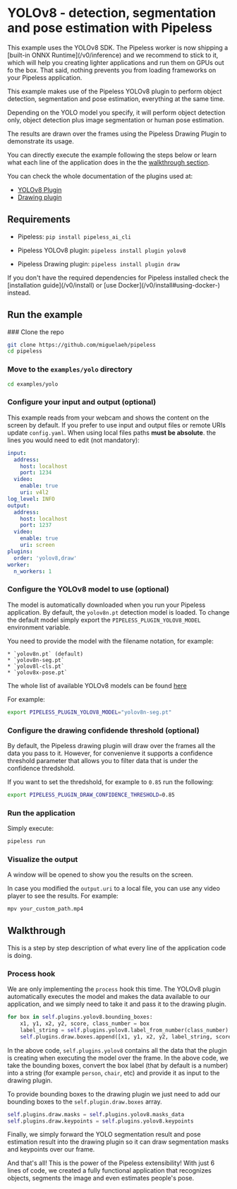 # YOLOv8 - detection, segmentation and pose estimation with Pipeless


<Callout>
This example uses the YOLOv8 SDK. The Pipeless worker is now shipping a [built-in ONNX Runtime](/v0/inference) and we recommend to stick to it, which will help you creating lighter applications and run them on GPUs out fo the box. That said, nothing prevents you from loading frameworks on your Pipeless application.
</Callout>

This example makes use of the Pipeless YOLOv8 plugin to perform object detection, segmentation and pose estimation, everything at the same time.

Depending on the YOLO model you specify, it will perform object detection only, object detection plus image segmentation or human pose estimation.

The results are drawn over the frames using the Pipeless Drawing Plugin to demonstrate its usage.

You can directly execute the example following the steps below or learn what each line of the application does in the the [walkthrough section](#walkthrough).

You can check the whole documentation of the plugins used at:

* [YOLOv8 Plugin](https://pipeless.ai/docs/v0/plugins/yolov8)
* [Drawing plugin](https://pipeless.ai/docs/v0/plugins/draw)

## Requirements

* Pipeless: `pip install pipeless_ai_cli`

* Pipeless YOLOv8 plugin: `pipeless install plugin yolov8`

* Pipeless Drawing plugin: `pipeless install plugin draw`

<Callout>
    If you don't have the required dependencies for Pipeless installed check the [installation guide](/v0/install) or [use Docker](/v0/install#using-docker-) instead.
</Callout>

## Run the example

<Steps>
### Clone the repo

```bash copy
git clone https://github.com/miguelaeh/pipeless
cd pipeless
```

### Move to the `examples/yolo` directory

``` bash copy
cd examples/yolo
```

### Configure your input and output (optional)

This example reads from your webcam and shows the content on the screen by default. If you prefer to use input and output files or remote URIs update `config.yaml`. When using local files paths **must be absolute**. the lines you would need to edit (not mandatory):

```yaml {7,15} filename="config.yaml"
input:
  address:
    host: localhost
    port: 1234
  video:
    enable: true
    uri: v4l2
log_level: INFO
output:
  address:
    host: localhost
    port: 1237
  video:
    enable: true
    uri: screen
plugins:
  order: 'yolov8,draw'
worker:
  n_workers: 1
```

### Configure the YOLOv8 model to use (optional)

The model is automatically downloaded when you run your Pipeless application. By default, the `yolov8n.pt` detection model is loaded. To change the default model simply export the `PIPELESS_PLUGIN_YOLOV8_MODEL` environment variable.

You need to provide the model with the filename notation, for example:

    * `yolov8n.pt` (default)
    * `yolov8n-seg.pt`
    * `yolov8l-cls.pt`
    * `yolov8x-pose.pt`

The whole list of available YOLOv8 models can be found [here](https://github.com/ultralytics/ultralytics#models)

For example:

```bash copy
export PIPELESS_PLUGIN_YOLOV8_MODEL="yolov8n-seg.pt"
```

### Configure the drawing confidende threshold (optional)

By default, the Pipeless drawing plugin will draw over the frames all the data you pass to it. However, for convenienve it supports a confidence threshold parameter that allows you to filter data that is under the confidence thredshold.

If you want to set the thredshold, for example to `0.85` run the following:

```bash copy
export PIPELESS_PLUGIN_DRAW_CONFIDENCE_THRESHOLD=0.85
```

### Run the application

Simply execute:

```bash copy
pipeless run
```

### Visualize the output

A window will be opened to show you the results on the screen.

In case you modified the `output.uri` to a local file, you can use any video player to see the results. For example:

```bash copy
mpv your_custom_path.mp4
```

</Steps>

## Walkthrough

This is a step by step description of what every line of the application code is doing.

### Process hook

We are only implementing the `process` hook this time. The YOLOv8 plugin automatically executes the model and makes the data available to our application, and we simply need to take it and pass it to the drawing plugin.

```python copy
for box in self.plugins.yolov8.bounding_boxes:
    x1, y1, x2, y2, score, class_number = box
    label_string = self.plugins.yolov8.label_from_number(class_number)
    self.plugins.draw.boxes.append([x1, y1, x2, y2, label_string, score, (0, 255, 255)])
```

In the above code, `self.plugins.yolov8` contains all the data that the plugin is creating when executing the model over the frame. In the above code, we take the bounding boxes, convert the box label (that by default is a number) into a string (for example `person`, `chair`, etc) and provide it as input to the drawing plugin.

To provide bounding boxes to the drawing plugin we just need to add our bounding boxes to the `self.plugin.draw.boxes` array.

```python copy
self.plugins.draw.masks = self.plugins.yolov8.masks_data
self.plugins.draw.keypoints = self.plugins.yolov8.keypoints
```

Finally, we simply forward the YOLO segmentation result and pose estimation result into the drawing plugin so it can draw segmentation masks and keypoints over our frame.

And that's all! This is the power of the Pipeless extensibility! With just 6 lines of code, we created a fully functional application that recognizes objects, segments the image and even estimates people's pose.
